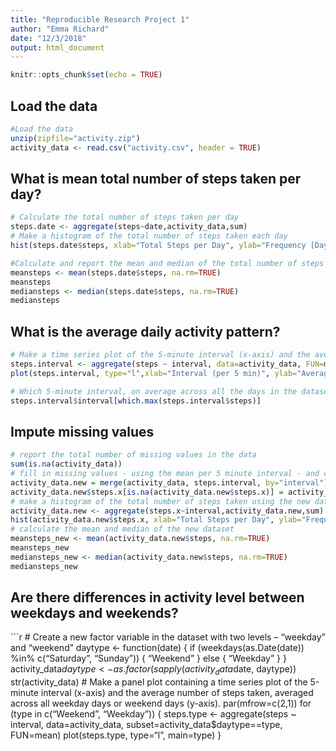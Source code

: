 ```yaml
---
title: "Reproducible Research Project 1"
author: "Emma Richard"
date: "12/3/2018"
output: html_document
---
```


```r
knitr::opts_chunk$set(echo = TRUE)
```

## Load the data

```r
#Load the data 
unzip(zipfile="activity.zip")
activity_data <- read.csv("activity.csv", header = TRUE)
```

## What is mean total number of steps taken per day?


```r
# Calculate the total number of steps taken per day
steps.date <- aggregate(steps~date,activity_data,sum)
# Make a histogram of the total number of steps taken each day
hist(steps.date$steps, xlab="Total Steps per Day", ylab="Frequency [Days]")

#Calculate and report the mean and median of the total number of steps taken per day
meansteps <- mean(steps.date$steps, na.rm=TRUE)
meansteps
mediansteps <- median(steps.date$steps, na.rm=TRUE)
mediansteps

```

## What is the average daily activity pattern?
```r
# Make a time series plot of the 5-minute interval (x-axis) and the average number of steps taken, averaged across all days (y-axis)
steps.interval <- aggregate(steps ~ interval, data=activity_data, FUN=mean)
plot(steps.interval, type="l",xlab="Interval (per 5 min)", ylab="Average Daily Activity Pattern")

# Which 5-minute interval, on average across all the days in the dataset, contains the maximum number of steps?
steps.interval$interval[which.max(steps.interval$steps)]
```

## Impute missing values
```r
# report the total number of missing values in the data
sum(is.na(activity_data))
# fill in missing values - using the mean per 5 minute interval - and create a new dataset that has all missing values filled in
activity_data.new = merge(activity_data, steps.interval, by="interval")
activity_data.new$steps.x[is.na(activity_data.new$steps.x)] = activity_data.new$steps.y[is.na(activity_data.new$steps.x)]
# make a histogram of the total number of steps taken using the new dataset
activity_data.new <- aggregate(steps.x~interval,activity_data.new,sum)
hist(activity_data.new$steps.x, xlab="Total Steps per Day", ylab="Frequency [Days]")
# calculate the mean and median of the new dataset
meansteps_new <- mean(activity_data.new$steps, na.rm=TRUE)
meansteps_new
mediansteps_new <- median(activity_data.new$steps, na.rm=TRUE)
mediansteps_new
```

## Are there differences in activity level between weekdays and weekends?
```r
# Create a new factor variable in the dataset with two levels – “weekday” and “weekend” 
daytype <- function(date) {
    if (weekdays(as.Date(date)) %in% c("Saturday", "Sunday")) {
        "Weekend"
    } else {
        "Weekday"
    }
}
activity_data$daytype <- as.factor(sapply(activity_data$date, daytype))
str(activity_data)
# Make a panel plot containing a time series plot of the 5-minute interval (x-axis) and the average number of steps taken, averaged across all weekday days or weekend days (y-axis).
par(mfrow=c(2,1))
for (type in c("Weekend", "Weekday")) {
    steps.type <- aggregate(steps ~ interval,
                            data=activity_data,
                            subset=activity_data$daytype==type,
                            FUN=mean)
    plot(steps.type, type="l", main=type)
}
